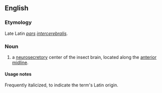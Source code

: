 ==English==

===Etymology===
Late Latin ''[[pars]] [[intercerebralis]]''.

===Noun===
{{en-noun|-}}

# {{context|entomology|lang=en}} a [[neurosecretory]] center of the insect brain, located along the [[anterior]] [[midline]].

====Usage notes====
Frequently italicized, to indicate the term's Latin origin.